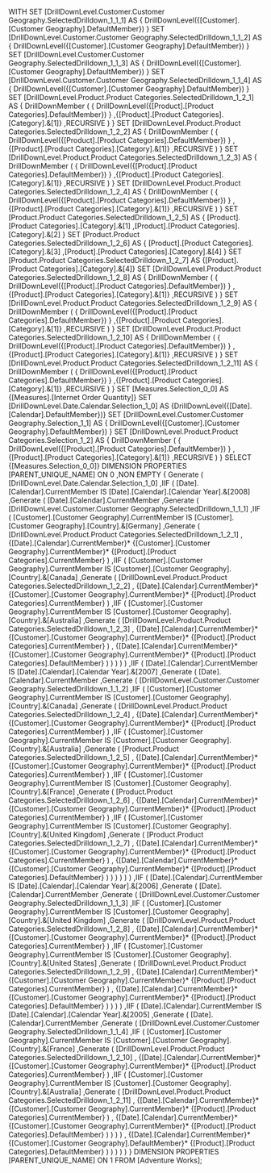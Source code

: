 WITH 
  SET [DrillDownLevel.Customer.Customer Geography.SelectedDrilldown_1_1_1] AS 
    {
      DrillDownLevel({[Customer].[Customer Geography].DefaultMember})
    } 
  SET [DrillDownLevel.Customer.Customer Geography.SelectedDrilldown_1_1_2] AS 
    {
      DrillDownLevel({[Customer].[Customer Geography].DefaultMember})
    } 
  SET [DrillDownLevel.Customer.Customer Geography.SelectedDrilldown_1_1_3] AS 
    {
      DrillDownLevel({[Customer].[Customer Geography].DefaultMember})
    } 
  SET [DrillDownLevel.Customer.Customer Geography.SelectedDrilldown_1_1_4] AS 
    {
      DrillDownLevel({[Customer].[Customer Geography].DefaultMember})
    } 
  SET [DrillDownLevel.Product.Product Categories.SelectedDrilldown_1_2_1] AS 
    {
      DrillDownMember
      (
        {
          DrillDownLevel({[Product].[Product Categories].DefaultMember})
        }
       ,{[Product].[Product Categories].[Category].&[1]}
       ,RECURSIVE
      )
    } 
  SET [DrillDownLevel.Product.Product Categories.SelectedDrilldown_1_2_2] AS 
    {
      DrillDownMember
      (
        {
          DrillDownLevel({[Product].[Product Categories].DefaultMember})
        }
       ,{[Product].[Product Categories].[Category].&[1]}
       ,RECURSIVE
      )
    } 
  SET [DrillDownLevel.Product.Product Categories.SelectedDrilldown_1_2_3] AS 
    {
      DrillDownMember
      (
        {
          DrillDownLevel({[Product].[Product Categories].DefaultMember})
        }
       ,{[Product].[Product Categories].[Category].&[1]}
       ,RECURSIVE
      )
    } 
  SET [DrillDownLevel.Product.Product Categories.SelectedDrilldown_1_2_4] AS 
    {
      DrillDownMember
      (
        {
          DrillDownLevel({[Product].[Product Categories].DefaultMember})
        }
       ,{[Product].[Product Categories].[Category].&[1]}
       ,RECURSIVE
      )
    } 
  SET [Product.Product Categories.SelectedDrilldown_1_2_5] AS 
    {
      [Product].[Product Categories].[Category].&[1]
     ,[Product].[Product Categories].[Category].&[2]
    } 
  SET [Product.Product Categories.SelectedDrilldown_1_2_6] AS 
    {
      [Product].[Product Categories].[Category].&[3]
     ,[Product].[Product Categories].[Category].&[4]
    } 
  SET [Product.Product Categories.SelectedDrilldown_1_2_7] AS 
    {[Product].[Product Categories].[Category].&[4]} 
  SET [DrillDownLevel.Product.Product Categories.SelectedDrilldown_1_2_8] AS 
    {
      DrillDownMember
      (
        {
          DrillDownLevel({[Product].[Product Categories].DefaultMember})
        }
       ,{[Product].[Product Categories].[Category].&[1]}
       ,RECURSIVE
      )
    } 
  SET [DrillDownLevel.Product.Product Categories.SelectedDrilldown_1_2_9] AS 
    {
      DrillDownMember
      (
        {
          DrillDownLevel({[Product].[Product Categories].DefaultMember})
        }
       ,{[Product].[Product Categories].[Category].&[1]}
       ,RECURSIVE
      )
    } 
  SET [DrillDownLevel.Product.Product Categories.SelectedDrilldown_1_2_10] AS 
    {
      DrillDownMember
      (
        {
          DrillDownLevel({[Product].[Product Categories].DefaultMember})
        }
       ,{[Product].[Product Categories].[Category].&[1]}
       ,RECURSIVE
      )
    } 
  SET [DrillDownLevel.Product.Product Categories.SelectedDrilldown_1_2_11] AS 
    {
      DrillDownMember
      (
        {
          DrillDownLevel({[Product].[Product Categories].DefaultMember})
        }
       ,{[Product].[Product Categories].[Category].&[1]}
       ,RECURSIVE
      )
    } 
  SET [Measures.Selection_0_0] AS 
    {[Measures].[Internet Order Quantity]} 
  SET [DrillDownLevel.Date.Calendar.Selection_1_0] AS 
    {DrillDownLevel({[Date].[Calendar].DefaultMember})} 
  SET [DrillDownLevel.Customer.Customer Geography.Selection_1_1] AS 
    {
      DrillDownLevel({[Customer].[Customer Geography].DefaultMember})
    } 
  SET [DrillDownLevel.Product.Product Categories.Selection_1_2] AS 
    {
      DrillDownMember
      (
        {
          DrillDownLevel({[Product].[Product Categories].DefaultMember})
        }
       ,{[Product].[Product Categories].[Category].&[1]}
       ,RECURSIVE
      )
    } 
SELECT 
  {[Measures.Selection_0_0]}
  DIMENSION PROPERTIES [PARENT_UNIQUE_NAME]  ON 0
 ,NON EMPTY 
    {
      Generate
      (
        [DrillDownLevel.Date.Calendar.Selection_1_0]
       ,IIF
        (
            [Date].[Calendar].CurrentMember
          IS 
            [Date].[Calendar].[Calendar Year].&[2008]
         ,Generate
          (
            [Date].[Calendar].CurrentMember
           ,Generate
            (
              [DrillDownLevel.Customer.Customer Geography.SelectedDrilldown_1_1_1]
             ,IIF
              (
                  [Customer].[Customer Geography].CurrentMember
                IS 
                  [Customer].[Customer Geography].[Country].&[Germany]
               ,Generate
                (
                  [DrillDownLevel.Product.Product Categories.SelectedDrilldown_1_2_1]
                 ,
                    {[Date].[Calendar].CurrentMember}*
                    {[Customer].[Customer Geography].CurrentMember}*
                    {[Product].[Product Categories].CurrentMember}
                )
               ,IIF
                (
                    [Customer].[Customer Geography].CurrentMember
                  IS 
                    [Customer].[Customer Geography].[Country].&[Canada]
                 ,Generate
                  (
                    [DrillDownLevel.Product.Product Categories.SelectedDrilldown_1_2_2]
                   ,
                      {[Date].[Calendar].CurrentMember}*
                      {[Customer].[Customer Geography].CurrentMember}*
                      {[Product].[Product Categories].CurrentMember}
                  )
                 ,IIF
                  (
                      [Customer].[Customer Geography].CurrentMember
                    IS 
                      [Customer].[Customer Geography].[Country].&[Australia]
                   ,Generate
                    (
                      [DrillDownLevel.Product.Product Categories.SelectedDrilldown_1_2_3]
                     ,
                        {[Date].[Calendar].CurrentMember}*
                        {[Customer].[Customer Geography].CurrentMember}*
                        {[Product].[Product Categories].CurrentMember}
                    )
                   ,
                      {[Date].[Calendar].CurrentMember}*
                      {[Customer].[Customer Geography].CurrentMember}*
                      {[Product].[Product Categories].DefaultMember}
                  )
                )
              )
            )
          )
         ,IIF
          (
              [Date].[Calendar].CurrentMember
            IS 
              [Date].[Calendar].[Calendar Year].&[2007]
           ,Generate
            (
              [Date].[Calendar].CurrentMember
             ,Generate
              (
                [DrillDownLevel.Customer.Customer Geography.SelectedDrilldown_1_1_2]
               ,IIF
                (
                    [Customer].[Customer Geography].CurrentMember
                  IS 
                    [Customer].[Customer Geography].[Country].&[Canada]
                 ,Generate
                  (
                    [DrillDownLevel.Product.Product Categories.SelectedDrilldown_1_2_4]
                   ,
                      {[Date].[Calendar].CurrentMember}*
                      {[Customer].[Customer Geography].CurrentMember}*
                      {[Product].[Product Categories].CurrentMember}
                  )
                 ,IIF
                  (
                      [Customer].[Customer Geography].CurrentMember
                    IS 
                      [Customer].[Customer Geography].[Country].&[Australia]
                   ,Generate
                    (
                      [Product.Product Categories.SelectedDrilldown_1_2_5]
                     ,
                        {[Date].[Calendar].CurrentMember}*
                        {[Customer].[Customer Geography].CurrentMember}*
                        {[Product].[Product Categories].CurrentMember}
                    )
                   ,IIF
                    (
                        [Customer].[Customer Geography].CurrentMember
                      IS 
                        [Customer].[Customer Geography].[Country].&[France]
                     ,Generate
                      (
                        [Product.Product Categories.SelectedDrilldown_1_2_6]
                       ,
                          {[Date].[Calendar].CurrentMember}*
                          {[Customer].[Customer Geography].CurrentMember}*
                          {[Product].[Product Categories].CurrentMember}
                      )
                     ,IIF
                      (
                          [Customer].[Customer Geography].CurrentMember
                        IS 
                          [Customer].[Customer Geography].[Country].&[United Kingdom]
                       ,Generate
                        (
                          [Product.Product Categories.SelectedDrilldown_1_2_7]
                         ,
                            {[Date].[Calendar].CurrentMember}*
                            {[Customer].[Customer Geography].CurrentMember}*
                            {[Product].[Product Categories].CurrentMember}
                        )
                       ,
                          {[Date].[Calendar].CurrentMember}*
                          {[Customer].[Customer Geography].CurrentMember}*
                          {[Product].[Product Categories].DefaultMember}
                      )
                    )
                  )
                )
              )
            )
           ,IIF
            (
                [Date].[Calendar].CurrentMember
              IS 
                [Date].[Calendar].[Calendar Year].&[2006]
             ,Generate
              (
                [Date].[Calendar].CurrentMember
               ,Generate
                (
                  [DrillDownLevel.Customer.Customer Geography.SelectedDrilldown_1_1_3]
                 ,IIF
                  (
                      [Customer].[Customer Geography].CurrentMember
                    IS 
                      [Customer].[Customer Geography].[Country].&[United Kingdom]
                   ,Generate
                    (
                      [DrillDownLevel.Product.Product Categories.SelectedDrilldown_1_2_8]
                     ,
                        {[Date].[Calendar].CurrentMember}*
                        {[Customer].[Customer Geography].CurrentMember}*
                        {[Product].[Product Categories].CurrentMember}
                    )
                   ,IIF
                    (
                        [Customer].[Customer Geography].CurrentMember
                      IS 
                        [Customer].[Customer Geography].[Country].&[United States]
                     ,Generate
                      (
                        [DrillDownLevel.Product.Product Categories.SelectedDrilldown_1_2_9]
                       ,
                          {[Date].[Calendar].CurrentMember}*
                          {[Customer].[Customer Geography].CurrentMember}*
                          {[Product].[Product Categories].CurrentMember}
                      )
                     ,
                        {[Date].[Calendar].CurrentMember}*
                        {[Customer].[Customer Geography].CurrentMember}*
                        {[Product].[Product Categories].DefaultMember}
                    )
                  )
                )
              )
             ,IIF
              (
                  [Date].[Calendar].CurrentMember
                IS 
                  [Date].[Calendar].[Calendar Year].&[2005]
               ,Generate
                (
                  [Date].[Calendar].CurrentMember
                 ,Generate
                  (
                    [DrillDownLevel.Customer.Customer Geography.SelectedDrilldown_1_1_4]
                   ,IIF
                    (
                        [Customer].[Customer Geography].CurrentMember
                      IS 
                        [Customer].[Customer Geography].[Country].&[France]
                     ,Generate
                      (
                        [DrillDownLevel.Product.Product Categories.SelectedDrilldown_1_2_10]
                       ,
                          {[Date].[Calendar].CurrentMember}*
                          {[Customer].[Customer Geography].CurrentMember}*
                          {[Product].[Product Categories].CurrentMember}
                      )
                     ,IIF
                      (
                          [Customer].[Customer Geography].CurrentMember
                        IS 
                          [Customer].[Customer Geography].[Country].&[Australia]
                       ,Generate
                        (
                          [DrillDownLevel.Product.Product Categories.SelectedDrilldown_1_2_11]
                         ,
                            {[Date].[Calendar].CurrentMember}*
                            {[Customer].[Customer Geography].CurrentMember}*
                            {[Product].[Product Categories].CurrentMember}
                        )
                       ,
                          {[Date].[Calendar].CurrentMember}*
                          {[Customer].[Customer Geography].CurrentMember}*
                          {[Product].[Product Categories].DefaultMember}
                      )
                    )
                  )
                )
               ,
                  {[Date].[Calendar].CurrentMember}*
                  {[Customer].[Customer Geography].DefaultMember}*
                  {[Product].[Product Categories].DefaultMember}
              )
            )
          )
        )
      )
    }
  DIMENSION PROPERTIES [PARENT_UNIQUE_NAME]  ON 1
FROM [Adventure Works];